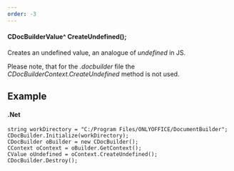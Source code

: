 ```yaml
---
order: -3
---
```

#### CDocBuilderValue^ CreateUndefined();

Creates an undefined value, an analogue of *undefined* in JS.

Please note, that for the *.docbuilder* file the *CDocBuilderContext.CreateUndefined* method is not used.

## Example

#### .Net

```
string workDirectory = "C:/Program Files/ONLYOFFICE/DocumentBuilder";
CDocBuilder.Initialize(workDirectory);
CDocBuilder oBuilder = new CDocBuilder();
CContext oContext = oBuilder.GetContext();
CValue oUndefined = oContext.CreateUndefined();
CDocBuilder.Destroy();
```
